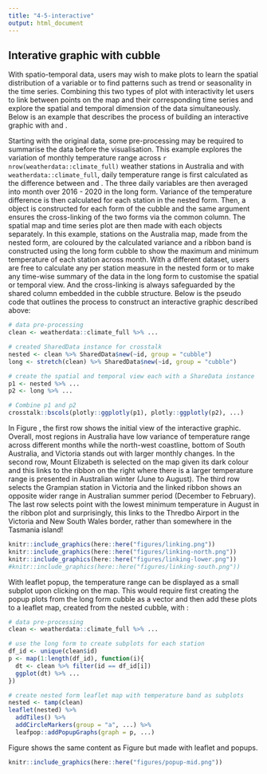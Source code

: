 ```yaml
---
title: "4-5-interactive"
output: html_document
---
```

## Interative graphic with cubble

With spatio-temporal data, users may wish to make plots to learn the spatial distribution of a variable or to find patterns such as trend or seasonality in the time series. Combining this two types of plot with interactivity let users to link between points on the map and their corresponding time series and explore the spatial and temporal dimension of the data simultaneously. Below is an example that describes the process of building an interactive graphic with \pkg{cubble} and \pkg{crosstalk}. 

Starting with the original data, some pre-processing may be required to summarise the data before the visualisation. This example explores the variation of monthly temperature range across `r nrow(weatherdata::climate_full)` weather stations in Australia and with `weatherdata::climate_full`, daily temperature range is first calculated as the difference between \code{tmax} and \code{tmin}. The three daily variables are then averaged into month over 2016 - 2020 in the long form. Variance of the temperature difference is then calculated for each station in the nested form. Then, a \code{SharedData} object is constructed for each form of the cubble and the same \code{group} argument ensures the cross-linking of the two forms via the common \code{id} column. The spatial map and time series plot are then made with each \code{SharedData} objects separately. In this example, stations on the Australia map, made from the nested form, are coloured by the calculated variance and a ribbon band is constructed using the long form cubble to show the maximum and minimum temperature of each station across month. With a different dataset, users are free to calculate any per station measure in the nested form or to make any time-wise summary of the data in the long form to customise the spatial or temporal view. And the cross-linking is always safeguarded by the shared \code{id} column embedded in the cubble structure. Below is the pseudo code that outlines the process to construct an interactive graphic described above:

```r
# data pre-processing
clean <- weatherdata::climate_full %>% ...

# created SharedData instance for crosstalk
nested <- clean %>% SharedData$new(~id, group = "cubble")
long <- stretch(clean) %>% SharedData$new(~id, group = "cubble")

# create the spatial and temporal view each with a ShareData instance
p1 <- nested %>% ...
p2 <- long %>% ...

# Combine p1 and p2
crosstalk::bscols(plotly::ggplotly(p1), plotly::ggplotly(p2), ...)

```

In Figure \ref{fig:interactive-linking}, the first row shows the initial view of the interactive graphic. Overall, most regions in Australia have low variance of temperature range across different months while the north-west coastline, bottom of South Australia, and Victoria stands out with larger monthly changes. In the second row, Mount Elizabeth is selected on the map given its dark colour and this links to the ribbon on the right where there is a larger temperature range is presented in Australian winter (June to August). The third row selects the Grampian station in Victoria and the linked ribbon shows an opposite wider range in Australian summer period (December to February). The last row selects point with the lowest minimum temperature in August in the ribbon plot and surprisingly, this links to the Thredbo Airport in the Victoria and New South Wales border, rather than somewhere in the Tasmania island! 

```r
knitr::include_graphics(here::here("figures/linking.png"))
knitr::include_graphics(here::here("figures/linking-north.png"))
knitr::include_graphics(here::here("figures/linking-lower.png"))
#knitr::include_graphics(here::here("figures/linking-south.png"))
```

With leaflet popup, the temperature range can be displayed as a small subplot upon clicking on the map. This would require first creating the popup plots from the long form cubble as a vector and then add these plots to a leaflet map, created from the nested cubble, with \code{leafpop::addPopupGraphs()}:

```r
# data pre-processing
clean <- weatherdata::climate_full %>% ...

# use the long form to create subplots for each station
df_id <- unique(clean$id)
p <- map(1:length(df_id), function(i){
  dt <- clean %>% filter(id == df_id[i])
  ggplot(dt) %>% ...
})

# create nested form leaflet map with temperature band as subplots 
nested <- tamp(clean)
leaflet(nested) %>% 
  addTiles() %>% 
  addCircleMarkers(group = "a", ...) %>% 
  leafpop::addPopupGraphs(graph = p, ...)

```

Figure \ref{fig:interactive-popup} shows the same content as Figure \ref{fig:interactive-linking} but made with leaflet and popups. 

```r
knitr::include_graphics(here::here("figures/popup-mid.png")) 
```


